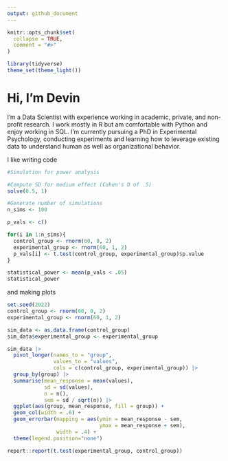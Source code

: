 ```yaml
---
output: github_document
---
```



```r
knitr::opts_chunk$set(
  collapse = TRUE,
  comment = "#>"
)
```

```r
library(tidyverse)
theme_set(theme_light())
```


# Hi, I'm Devin 

<!-- badges: start -->
<!-- badges: end -->

I'm a Data Scientist with experience working in academic, private, and non-profit research. I work mostly in R but am comfortable with Python and enjoy working in SQL. I'm currently pursuing a PhD in Experimental Psychology, conducting experiments and learning how to leverage existing data to understand human as well as organizational behavior.


I like writing code
```r
#Simulation for power analysis

#Compute SD for medium effect (Cohen's D of .5)
solve(0.5, 1)

#Generate number of simulations
n_sims <- 100

p_vals <- c()

for(i in 1:n_sims){
  control_group <- rnorm(60, 0, 2)
  experimental_group <- rnorm(60, 1, 2)
  p_vals[i] <- t.test(control_group, experimental_group)$p.value
}

statistical_power <- mean(p_vals < .05)
statistical_power
```



and making plots


```r
set.seed(2022)
control_group <- rnorm(60, 0, 2)
experimental_group <- rnorm(60, 1, 2)

sim_data <- as.data.frame(control_group)
sim_data$experimental_group <- experimental_group

sim_data |>
  pivot_longer(names_to = "group",
               values_to = "values",
               cols = c(control_group, experimental_group)) |>
  group_by(group) |>
  summarise(mean_response = mean(values),
            sd = sd(values),
            n = n(),
            sem = sd / sqrt(n)) |>
  ggplot(aes(group, mean_response, fill = group)) +
  geom_col(width = .6) +
  geom_errorbar(mapping = aes(ymin = mean_response - sem,
                              ymax = mean_response + sem),
                width = .4) +
  theme(legend.position="none")
```


```r

report::report(t.test(experimental_group, control_group))
```
